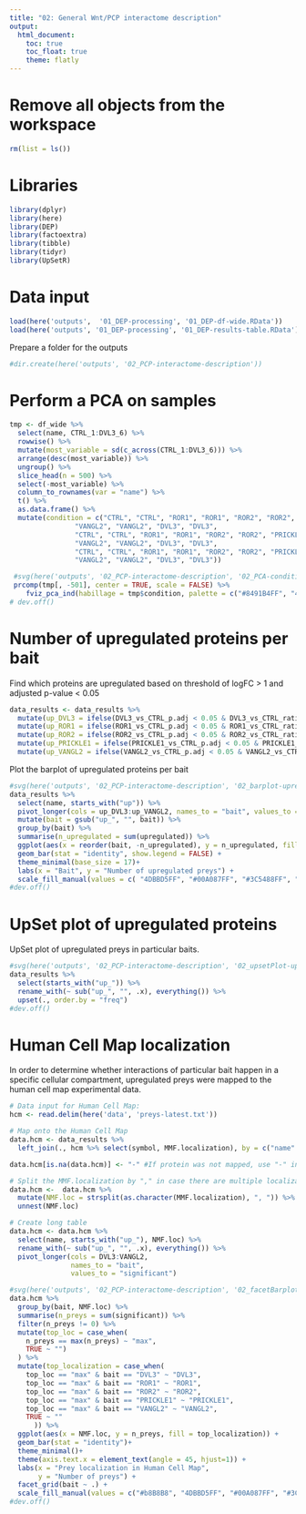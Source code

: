 ```yaml
---
title: "02: General Wnt/PCP interactome description"
output: 
  html_document:
    toc: true
    toc_float: true
    theme: flatly
---
```


# Remove all objects from the workspace

```r
rm(list = ls())
```

# Libraries

```r
library(dplyr)
library(here)
library(DEP)
library(factoextra)
library(tibble)
library(tidyr)
library(UpSetR)
```

# Data input

```r
load(here('outputs',  '01_DEP-processing', '01_DEP-df-wide.RData'))
load(here('outputs', '01_DEP-processing', '01_DEP-results-table.RData'))
```

Prepare a folder for the outputs
```r
#dir.create(here('outputs', '02_PCP-interactome-description'))
```


# Perform a PCA on samples

```r
tmp <- df_wide %>%
  select(name, CTRL_1:DVL3_6) %>%
  rowwise() %>%
  mutate(most_variable = sd(c_across(CTRL_1:DVL3_6))) %>%
  arrange(desc(most_variable)) %>%
  ungroup() %>%
  slice_head(n = 500) %>%
  select(-most_variable) %>%
  column_to_rownames(var = "name") %>%
  t() %>%
  as.data.frame() %>%
  mutate(condition = c("CTRL", "CTRL", "ROR1", "ROR1", "ROR2", "ROR2", "PRICKLE1", "PRICKLE1",
                "VANGL2", "VANGL2", "DVL3", "DVL3",
                "CTRL", "CTRL", "ROR1", "ROR1", "ROR2", "ROR2", "PRICKLE1", "PRICKLE1", 
                "VANGL2", "VANGL2", "DVL3", "DVL3",
                "CTRL", "CTRL", "ROR1", "ROR1", "ROR2", "ROR2", "PRICKLE1", "PRICKLE1", 
                "VANGL2", "VANGL2", "DVL3", "DVL3")) 

 #svg(here('outputs', '02_PCP-interactome-description', '02_PCA-conditions.svg'))
 prcomp(tmp[, -501], center = TRUE, scale = FALSE) %>%
    fviz_pca_ind(habillage = tmp$condition, palette = c("#8491B4FF", "4DBBD5FF", "#00A087FF", "#3C5488FF", "#F39B7FFF",  "#E64B35FF")) 
# dev.off()
```

# Number of upregulated proteins per bait

Find which proteins are upregulated based on threshold of logFC > 1 and adjusted p-value < 0.05
```r
data_results <- data_results %>%
  mutate(up_DVL3 = ifelse(DVL3_vs_CTRL_p.adj < 0.05 & DVL3_vs_CTRL_ratio > 1, 1, 0)) %>%
  mutate(up_ROR1 = ifelse(ROR1_vs_CTRL_p.adj < 0.05 & ROR1_vs_CTRL_ratio > 1, 1, 0)) %>%
  mutate(up_ROR2 = ifelse(ROR2_vs_CTRL_p.adj < 0.05 & ROR2_vs_CTRL_ratio > 1, 1, 0)) %>%
  mutate(up_PRICKLE1 = ifelse(PRICKLE1_vs_CTRL_p.adj < 0.05 & PRICKLE1_vs_CTRL_ratio > 1, 1, 0)) %>%
  mutate(up_VANGL2 = ifelse(VANGL2_vs_CTRL_p.adj < 0.05 & VANGL2_vs_CTRL_ratio > 1, 1, 0))
```

Plot the barplot of upregulated proteins per bait
```r
#svg(here('outputs', '02_PCP-interactome-description', '02_barplot-upregulated-preys-per-bait.svg'))
data_results %>%
  select(name, starts_with("up")) %>%
  pivot_longer(cols = up_DVL3:up_VANGL2, names_to = "bait", values_to = "upregulated") %>%
  mutate(bait = gsub("up_", "", bait)) %>%
  group_by(bait) %>%
  summarise(n_upregulated = sum(upregulated)) %>%
  ggplot(aes(x = reorder(bait, -n_upregulated), y = n_upregulated, fill = bait)) +
  geom_bar(stat = "identity", show.legend = FALSE) +
  theme_minimal(base_size = 17)+
  labs(x = "Bait", y = "Number of upregulated preys") +
  scale_fill_manual(values = c( "4DBBD5FF", "#00A087FF", "#3C5488FF", "#F39B7FFF",  "#E64B35FF"))
#dev.off()
```

# UpSet plot of upregulated proteins

UpSet plot of upregulated preys in particular baits.
```r
#svg(here('outputs', '02_PCP-interactome-description', '02_upsetPlot-upregulated-preys.svg'))
data_results %>%
  select(starts_with("up_")) %>%
  rename_with(~ sub("up_", "", .x), everything()) %>%
  upset(., order.by = "freq")
#dev.off()
```

# Human Cell Map localization

In order to determine whether interactions of particular bait happen in a specific cellular compartment, upregulated preys were mapped to the human cell map experimental data.

```r
# Data input for Human Cell Map:
hcm <- read.delim(here('data', 'preys-latest.txt'))

# Map onto the Human Cell Map
data.hcm <- data_results %>%
  left_join(., hcm %>% select(symbol, MMF.localization), by = c("name" = "symbol"))

data.hcm[is.na(data.hcm)] <- "-" #If protein was not mapped, use "-" instead

# Split the MMF.localization by "," in case there are multiple localizations mapped to the same protein
data.hcm <-  data.hcm %>%   
  mutate(NMF.loc = strsplit(as.character(MMF.localization), ", ")) %>% 
  unnest(NMF.loc)

# Create long table
data.hcm <- data.hcm %>%
  select(name, starts_with("up_"), NMF.loc) %>%
  rename_with(~ sub("up_", "", .x), everything()) %>%
  pivot_longer(cols = DVL3:VANGL2,
               names_to = "bait",
               values_to = "significant")

#svg(here('outputs', '02_PCP-interactome-description', '02_facetBarplot-humancellmap_multicolor.svg'))
data.hcm %>%
  group_by(bait, NMF.loc) %>%
  summarise(n_preys = sum(significant)) %>%
  filter(n_preys != 0) %>%
  mutate(top_loc = case_when(
    n_preys == max(n_preys) ~ "max",
    TRUE ~ "")
  ) %>%
  mutate(top_localization = case_when(
    top_loc == "max" & bait == "DVL3" ~ "DVL3",
    top_loc == "max" & bait == "ROR1" ~ "ROR1",
    top_loc == "max" & bait == "ROR2" ~ "ROR2",
    top_loc == "max" & bait == "PRICKLE1" ~ "PRICKLE1",
    top_loc == "max" & bait == "VANGL2" ~ "VANGL2",
    TRUE ~ ""
      )) %>%
  ggplot(aes(x = NMF.loc, y = n_preys, fill = top_localization)) +
  geom_bar(stat = "identity")+
  theme_minimal()+
  theme(axis.text.x = element_text(angle = 45, hjust=1)) +
  labs(x = "Prey localization in Human Cell Map",
       y = "Number of preys") + 
  facet_grid(bait ~ .) + 
  scale_fill_manual(values = c("#b8B8B8", "4DBBD5FF", "#00A087FF", "#3C5488FF", "#F39B7FFF","#E64B35FF" ))
#dev.off()


```

